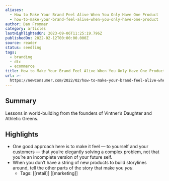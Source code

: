```yaml
---
aliases:
  - How to Make Your Brand Feel Alive When You Only Have One Product
  - how-to-make-your-brand-feel-alive-when-you-only-have-one-product
author: Dan Frommer
category: articles
lastHighlightedOn: 2023-09-06T11:25:19.796Z
publishedOn: 2022-02-12T00:00:00.000Z
source: reader
status: seedling
tags:
  - branding
  - dtc
  - ecommerce
title: How to Make Your Brand Feel Alive When You Only Have One Product
url: >-
  https://newconsumer.com/2022/02/how-to-make-your-brand-feel-alive-when-you-only-have-one-product/
---
```

## Summary

Lessons in world-building from the founders of Vintner’s Daughter and Athletic Greens.

## Highlights

- One good approach here is to make it feel — to yourself and your customers — that you’re elegantly solving a complex problem, not that you’re an incomplete version of your future self.
- When you don’t have a string of new products to build storylines around, tell the other parts of the story that make you _you_.
    - Tags: [[retail]] [[marketing]]
